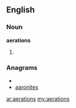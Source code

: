==English==
===Noun===
'''aerations'''
#{{plural of|aeration}}

===Anagrams===
* {{alphagram|aaeinorst}}
* [[aaronites#English|aaronites]]

[[ar:aerations]]
[[my:aerations]]
